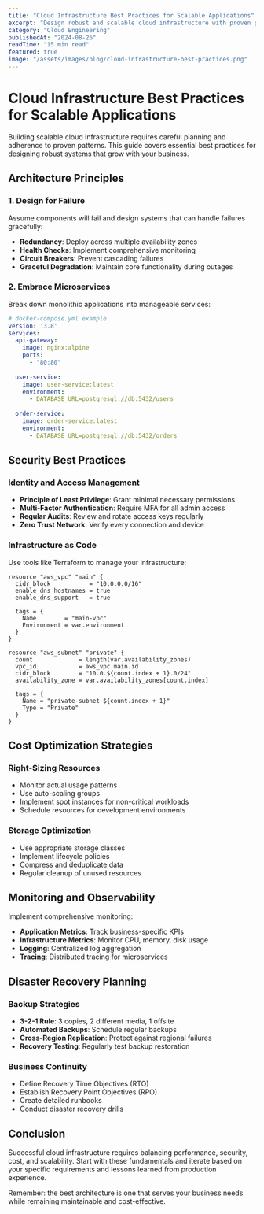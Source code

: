 ```yaml
---
title: "Cloud Infrastructure Best Practices for Scalable Applications"
excerpt: "Design robust and scalable cloud infrastructure with proven patterns for security, cost optimization, and performance across AWS, Azure, and Google Cloud."
category: "Cloud Engineering"
publishedAt: "2024-08-26"
readTime: "15 min read"
featured: true
image: "/assets/images/blog/cloud-infrastructure-best-practices.png"
---
```


# Cloud Infrastructure Best Practices for Scalable Applications

Building scalable cloud infrastructure requires careful planning and adherence to proven patterns. This guide covers essential best practices for designing robust systems that grow with your business.

## Architecture Principles

### 1. Design for Failure

Assume components will fail and design systems that can handle failures gracefully:

- **Redundancy**: Deploy across multiple availability zones
- **Health Checks**: Implement comprehensive monitoring
- **Circuit Breakers**: Prevent cascading failures
- **Graceful Degradation**: Maintain core functionality during outages

### 2. Embrace Microservices

Break down monolithic applications into manageable services:

```yaml
# docker-compose.yml example
version: '3.8'
services:
  api-gateway:
    image: nginx:alpine
    ports:
      - "80:80"
  
  user-service:
    image: user-service:latest
    environment:
      - DATABASE_URL=postgresql://db:5432/users
  
  order-service:
    image: order-service:latest
    environment:
      - DATABASE_URL=postgresql://db:5432/orders
```

## Security Best Practices

### Identity and Access Management

- **Principle of Least Privilege**: Grant minimal necessary permissions
- **Multi-Factor Authentication**: Require MFA for all admin access
- **Regular Audits**: Review and rotate access keys regularly
- **Zero Trust Network**: Verify every connection and device

### Infrastructure as Code

Use tools like Terraform to manage your infrastructure:

```hcl
resource "aws_vpc" "main" {
  cidr_block           = "10.0.0.0/16"
  enable_dns_hostnames = true
  enable_dns_support   = true

  tags = {
    Name        = "main-vpc"
    Environment = var.environment
  }
}

resource "aws_subnet" "private" {
  count             = length(var.availability_zones)
  vpc_id            = aws_vpc.main.id
  cidr_block        = "10.0.${count.index + 1}.0/24"
  availability_zone = var.availability_zones[count.index]

  tags = {
    Name = "private-subnet-${count.index + 1}"
    Type = "Private"
  }
}
```

## Cost Optimization Strategies

### Right-Sizing Resources

- Monitor actual usage patterns
- Use auto-scaling groups
- Implement spot instances for non-critical workloads
- Schedule resources for development environments

### Storage Optimization

- Use appropriate storage classes
- Implement lifecycle policies
- Compress and deduplicate data
- Regular cleanup of unused resources

## Monitoring and Observability

Implement comprehensive monitoring:

- **Application Metrics**: Track business-specific KPIs
- **Infrastructure Metrics**: Monitor CPU, memory, disk usage
- **Logging**: Centralized log aggregation
- **Tracing**: Distributed tracing for microservices

## Disaster Recovery Planning

### Backup Strategies

- **3-2-1 Rule**: 3 copies, 2 different media, 1 offsite
- **Automated Backups**: Schedule regular backups
- **Cross-Region Replication**: Protect against regional failures
- **Recovery Testing**: Regularly test backup restoration

### Business Continuity

- Define Recovery Time Objectives (RTO)
- Establish Recovery Point Objectives (RPO)
- Create detailed runbooks
- Conduct disaster recovery drills

## Conclusion

Successful cloud infrastructure requires balancing performance, security, cost, and scalability. Start with these fundamentals and iterate based on your specific requirements and lessons learned from production experience.

Remember: the best architecture is one that serves your business needs while remaining maintainable and cost-effective.